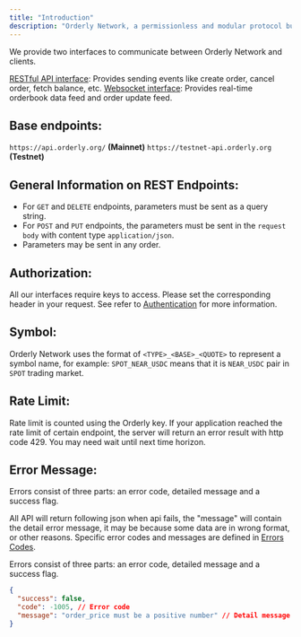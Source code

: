 ```yaml
---
title: "Introduction"
description: "Orderly Network, a permissionless and modular protocol built on NEAR."
---
```

We provide two interfaces to communicate between Orderly Network and clients.

[RESTful API interface](/near-api/restful-api): Provides sending events like create order, cancel order, fetch balance, etc.
[Websocket interface](/near-api/websocket-api): Provides real-time orderbook data feed and order update feed.

## Base endpoints:

`https://api.orderly.org/` **(Mainnet)**
`https://testnet-api.orderly.org` **(Testnet)**

## General Information on REST Endpoints:

- For `GET` and `DELETE` endpoints, parameters must be sent as a query string.
- For `POST` and `PUT` endpoints, the parameters must be sent in the `request body` with content type `application/json`.
- Parameters may be sent in any order.

## Authorization:
All our interfaces require keys to access.
Please set the corresponding header in your request. See refer to [Authentication](/near-api/authentication) for more information.

## Symbol:
Orderly Network uses the format of `<TYPE>_<BASE>_<QUOTE>` to represent a symbol name, for example: `SPOT_NEAR_USDC` means that it is `NEAR_USDC` pair in `SPOT` trading market.

## Rate Limit:
Rate limit is counted using the Orderly key. If your application reached the rate limit of certain endpoint, the server will return an error result with http code 429. You may need wait until next time horizon.

## Error Message:

Errors consist of three parts: an error code, detailed message and a success flag.

All API will return following json when api fails, the "message" will contain the detail error message, it may be because some data are in wrong format, or other reasons.
Specific error codes and messages are defined in [Errors Codes](/near-api/error-codes).

Errors consist of three parts: an error code, detailed message and a success flag.

```json
{
  "success": false,
  "code": -1005, // Error code
  "message": "order_price must be a positive number" // Detail message  
}
```